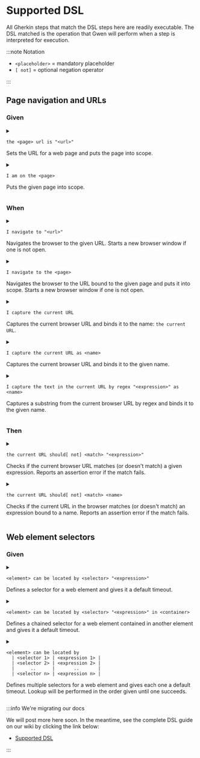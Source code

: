 
# Supported DSL

All Gherkin steps that match the DSL steps here are readily executable. The DSL matched is the operation that Gwen will perform when a step is interpreted for execution.

:::note Notation

- `<placeholder>` = mandatory placeholder
- `[ not]` = optional negation operator

:::

## Page navigation and URLs

### Given

<a name="the-page-url-is-url" />
<details style={{ backgroundColor: '#FFFFFF00' }}>
  <summary>

  ```gherkin
  the <page> url is "<url>"
  ```
  <p>Sets the URL for a web page and puts the page into scope.</p>
  </summary>
  <ul>
    <li><code>&lt;page&gt;</code> = the name of the page</li>
    <li><code>&lt;url&gt;</code> = the page URL (can be a <Link to="https://github.com/gwen-interpreter/gwen/wiki/Doc-Strings">DocString</Link>)</li>
  </ul>
  <p><b>Example usage</b></p>

  ```gherkin
  Scenario: ..
    Given the todo page url is "https://todomvc.com/examples/react"
     When I navigate to the todo page
  ```

  <p>
    <Link to="#the-page-url-is-url">Link</Link> &nbsp; &nbsp;
    Since v<Link to="https://github.com/gwen-interpreter/gwen-web/releases/tag/v2.41.0">2.41.0</Link>
  </p>
</details>

<a name="i-am-on-the-page" />
<details style={{ backgroundColor: '#FFFFFF00' }}>
  <summary>

  ```gherkin
  I am on the <page>
  ```

  <p>Puts the given page into scope.</p>
  </summary>
  <ul>
    <li><code>&lt;page&gt;</code> = the name of the page</li>
  </ul>
  <p><b>Example usage</b></p>

  ```gherkin
  Scenario: ..
    Given I am on the todo page
  ```
  
  <p>
    <Link to="#i-am-on-the-page">Link</Link> &nbsp; &nbsp;
    Since v<Link to="https://github.com/gwen-interpreter/gwen-web/releases/tag/v1.0.0">1.0.0</Link>
  </p>
</details>

### When

<a name="i-navigate-to-url" />
<details style={{ backgroundColor: '#FFFFFF00' }}>
  <summary>

  ```gherkin
  I navigate to "<url>"
  ```

  <p>Navigates the browser to the given URL. Starts a new browser window if one is not open.</p>
  </summary>
  <ul>
    <li><code>&lt;url&gt;</code> = the URL to navigate to (can be a <Link to="https://github.com/gwen-interpreter/gwen/wiki/Doc-Strings">DocString</Link>)</li>
  </ul>
  <p><b>Example usage</b></p>

  ```gherkin
  Scenario: ..
    When I navigate to "https://todomvc.com/examples/react"
  ```

  <p>
    <Link to="#i-navigate-to-url">Link</Link> &nbsp; &nbsp;
    Since v<Link to="https://github.com/gwen-interpreter/gwen-web/releases/tag/v1.0.0">1.0.0</Link>
  </p>
</details>

<a name="i-navigate-to-the-page" />
<details style={{ backgroundColor: '#FFFFFF00' }}>
  <summary>

  ```gherkin
  I navigate to the <page>
  ```

  <p>Navigates the browser to the URL bound to the given page and puts it into scope. Starts a new browser window if one is not open.</p>
  </summary>
  <ul>
    <li><code>&lt;page&gt;</code> = the name of the page to navigate to</li>
  </ul>
  <p><b>Example usage</b></p>

  ```gherkin
  Scenario: ..
    Given the todo page url is "https://todomvc.com/examples/react"
     When I navigate to the todo page
  ```

  <p>
    <Link to="#i-navigate-to-the-page">Link</Link> &nbsp; &nbsp;
    Since v<Link to="https://github.com/gwen-interpreter/gwen-web/releases/tag/v1.0.0">1.0.0</Link>
  </p>
</details>

<a name="i-capture-the-current-url" />
<details style={{ backgroundColor: '#FFFFFF00' }}>
  <summary>

  ```gherkin
  I capture the current URL
  ```
  
  <p>Captures the current browser URL and binds it to the name: <code>the current URL</code>.</p>
  </summary>
  <p><b>Example usage</b></p>

  ```gherkin
  Scenario: ..
    When I capture the current URL
     And I navigate to "${the current URL}?q=gwen"
  ```

  <p>
    <Link to="#i-capture-the-current-url">Link</Link> &nbsp; &nbsp;
    Since v<Link to="https://github.com/gwen-interpreter/gwen-web/releases/tag/v1.0.0">1.0.0</Link>
  </p>
</details>

<a name="i-capture-the-current-url-as-name" />
<details style={{ backgroundColor: '#FFFFFF00' }}>
  <summary>

  ```gherkin
  I capture the current URL as <name>
  ```
  
  <p>Captures the current browser URL and binds it to the given name.</p>
  </summary>
  <ul>
    <li><code>&lt;name&gt;</code> = the name to bind the captured URL to</li>
  </ul>
  <p><b>Example usage</b></p>

  ```gherkin
  Scenario: ..
    When I capture the current URL as the base URL
     And I navigate to "${the base URL}?q=gwen"
    Then the current URL should start with the base URL
  ```

  <p>
    <Link to="#i-capture-the-current-url-as-name">Link</Link> &nbsp; &nbsp;
    Since v<Link to="https://github.com/gwen-interpreter/gwen-web/releases/tag/v1.0.0">1.0.0</Link>
  </p>
</details>

<a name="i-capture-the-text-in-the-current-url-by-regex-as-name" />
<details style={{ backgroundColor: '#FFFFFF00' }}>
  <summary>

  ```gherkin
  I capture the text in the current URL by regex "<expression>" as <name>
  ```

  <p>Captures a substring from the current browser URL by regex and binds it to the given name.</p>
  </summary>
  <ul>
    <li><code>&lt;expression&gt;</code> = the regex expression</li>
    <li><code>&lt;name&gt;</code> = the name to bind the captured substring to</li>
  </ul>
  <p><b>Example usage</b></p>

  ```gherkin
  Scenario: ..
    When I capture the text in the current URL by regex "q=([^&]*)" as q
    Then q should be "gwen"
  ```

  <p>
    <Link to="#i-capture-the-text-in-the-current-url-by-regex-as-name">Link</Link> &nbsp; &nbsp;
    Since v<Link to="https://github.com/gwen-interpreter/gwen-web/releases/tag/v1.0.0">1.0.0</Link>
  </p>
</details>

### Then

<a name="the-current-url-should-match-expression" />
<details style={{ backgroundColor: '#FFFFFF00' }}>
  <summary>

  ```gherkin
  the current URL should[ not] <match> "<expression>"
  ```
  
  <p>Checks if the current browser URL matches (or doesn't match) a given expression. Reports an assertion error if the match fails.</p>
  </summary>
  <ul>
    <li><code>[ not]</code> = include the word <code>not</code> to negate the match, omit otherwise</li>
    <li><code>&lt;match&gt;</code> = the type of match to perform, one of:
      <ul>
        <li><b>be</b> : for exact match</li>
        <li><b>contain</b> : for partial match</li>
        <li><b>start with</b> : for partial leading match</li>
        <li><b>end with</b> : for partial trailing match</li>
        <li><b>match regex</b> : for regex match</li>
        <li><b>match xpath</b> : for XML match</li>
        <li><b>match template</b> : for <Link to="https://github.com/gwen-interpreter/gwen/wiki/Template-Matching">template match</Link>, since v<Link to="https://github.com/gwen-interpreter/gwen-web/releases/tag/v2.16.0">2.16.0</Link></li>
        <li><b>match template file</b> : for <Link to="https://github.com/gwen-interpreter/gwen/wiki/Template-Matching">template file match</Link>, since v<Link to="https://github.com/gwen-interpreter/gwen-web/releases/tag/v2.16.0">2.16.0</Link></li>
      </ul>
    </li>
    <li><code>&lt;expression&gt;</code> = the expression to match (can be a <Link to="https://github.com/gwen-interpreter/gwen/wiki/Doc-Strings">DocString</Link>)</li>
  </ul>
  <p><b>Example usage</b></p>

  ```gherkin
  Scenario: ..
    Then the current URL should contain "todomvc.com"
     And the current URL should not contain "other.com"
  ```
  
  <p>
    <Link to="#the-current-url-should-match-expression">Link</Link> &nbsp; &nbsp;
    Since v<Link to="https://github.com/gwen-interpreter/gwen-web/releases/tag/v1.0.0">1.0.0</Link>
  </p>
</details>

<a name="the-current-url-should-match-name" />
<details style={{ backgroundColor: '#FFFFFF00' }}>
  <summary>

  ```gherkin
  the current URL should[ not] <match> <name>
  ```
  
  <p>Checks if the current URL in the browser matches (or doesn't match) an expression bound to a name. Reports an assertion error if the match fails.</p>
  </summary>
  <ul>
    <li><code>[ not]</code> = include the word <code>not</code> to negate the match, omit otherwise</li>
    <li><code>&lt;match&gt;</code> = the type of match to perform, one of:
      <ul>
        <li><b>be</b> : for exact match</li>
        <li><b>contain</b> : for partial match</li>
        <li><b>start with</b> : for partial leading match</li>
        <li><b>end with</b> : for partial trailing match</li>
        <li><b>match regex</b> : for regex match</li>
        <li><b>match xpath</b> : for XML match</li>
        <li><b>match template</b> : for <Link to="https://github.com/gwen-interpreter/gwen/wiki/Template-Matching">template match</Link>, since v<Link to="https://github.com/gwen-interpreter/gwen-web/releases/tag/v2.16.0">2.16.0</Link></li>
        <li><b>match template file</b> : for <Link to="https://github.com/gwen-interpreter/gwen/wiki/Template-Matching">template file match</Link>, since v<Link to="https://github.com/gwen-interpreter/gwen-web/releases/tag/v2.16.0">2.16.0</Link></li>
      </ul>
    </li>
    <li><code>&lt;name&gt;</code> = the name of the binding containing the expression to match</li>
  </ul>
  <p><b>Example usage</b></p>

  ```gherkin
  Scenario: ..
    Given my domain is "todomvc.com"
      And other domain is "other.com"
     Then the current URL should contain my domain
      And the current URL should not contain other domain
  ```
  
  <p>
    <Link to="#the-current-url-should-match-name">Link</Link> &nbsp; &nbsp;
    Since v<Link to="https://github.com/gwen-interpreter/gwen-web/releases/tag/v1.0.0">1.0.0</Link>
  </p>
</details>

## Web element selectors

### Given

<a name="element-can-be-located-by-selector-expression" />
<details style={{ backgroundColor: '#FFFFFF00' }}>
  <summary>

  ```gherkin
  <element> can be located by <selector> "<expression>"
  ```

  <p>Defines a selector for a web element and gives it a <Link to="https://github.com/gwen-interpreter/gwen-web/wiki/Runtime-Settings#gwenweblocatorwaitseconds">default timeout</Link>.</p>
  </summary>
  <ul>
    <li><code>&lt;element&gt;</code> = the web element name</li>
    <li><code>&lt;selector&gt;</code> = the selector type, one of:
      <ul>
        <li><b>id</b> : for selecting by id attribute</li>
        <li><b>name</b> : for selecting by name attribute</li>
        <li><b>tag name</b> : for selecting by tag name</li>
        <li><b>tag</b> : shorthand for <b>tag name</b>, since v<Link to="https://github.com/gwen-interpreter/gwen-web/releases/tag/v2.46.0">2.46.0</Link></li>
        <li><b>css selector</b> : for selecting by css expression</li>
        <li><b>css</b> : shorthand for <b>css selector</b>, since v<Link to="https://github.com/gwen-interpreter/gwen-web/releases/tag/v2.46.0">2.46.0</Link></li>
        <li><b>class name</b> : for selecting by class attribute</li>
        <li><b>class</b> : shorthand for <b>class name</b>, since v<Link to="https://github.com/gwen-interpreter/gwen-web/releases/tag/v2.46.0">2.46.0</Link></li>
        <li><b>xpath</b> : for selecting by XPath</li>
        <li><b>link text</b> : for selecting by link text</li>
        <li><b>partial link text</b> : for selecting by partial link text</li>
        <li><b>javascript</b> : for selecting by JavaScript</li>
        <li><b>js</b> : shorthand for <b>javascript</b>, since v<Link to="https://github.com/gwen-interpreter/gwen-web/releases/tag/v2.46.0">2.46.0</Link></li>
      </ul>
    </li>
    <li><code>&lt;expression&gt;</code> = the selector expression</li>
  </ul>
  <p><b>Example usage</b></p>

  ```gherkin
  Scenario: ..
    Given the todo field can be located by class "new-todo"
     When I enter "Walk the dog" in the todo field
  ```

  <p>
    <Link to="#element-can-be-located-by-selector-expression">Link</Link> &nbsp; &nbsp;
    Since v<Link to="https://github.com/gwen-interpreter/gwen-web/releases/tag/v1.0.0">1.0.0</Link>
  </p>
</details>

<a name="element-can-be-located-by-selector-expression-in-container" />
<details style={{ backgroundColor: '#FFFFFF00' }}>
  <summary>

  ```gherkin
  <element> can be located by <selector> "<expression>" in <container>
  ```

  <p>Defines a <Link to="https://github.com/gwen-interpreter/gwen-web/wiki/Locator-Chaining">chained</Link> selector for a web element contained in another element and gives it a <Link to="https://github.com/gwen-interpreter/gwen-web/wiki/Runtime-Settings#gwenweblocatorwaitseconds">default timeout</Link>.</p>
  </summary>
  <ul>
    <li><code>&lt;element&gt;</code> = the web element name</li>
    <li><code>&lt;selector&gt;</code> = the selector type, one of:
      <ul>
        <li><b>id</b> : for selecting by id attribute</li>
        <li><b>name</b> : for selecting by name attribute</li>
        <li><b>tag name</b> : for selecting by tag name</li>
        <li><b>tag</b> : shorthand for <b>tag name</b>, since v<Link to="https://github.com/gwen-interpreter/gwen-web/releases/tag/v2.46.0">2.46.0</Link></li>
        <li><b>css selector</b> : for selecting by css expression</li>
        <li><b>css</b> : shorthand for <b>css selector</b>, since v<Link to="https://github.com/gwen-interpreter/gwen-web/releases/tag/v2.46.0">2.46.0</Link></li>
        <li><b>class name</b> : for selecting by class attribute</li>
        <li><b>class</b> : shorthand for <b>class name</b>, since v<Link to="https://github.com/gwen-interpreter/gwen-web/releases/tag/v2.46.0">2.46.0</Link></li>
        <li><b>xpath</b> : for selecting by XPath</li>
        <li><b>link text</b> : for selecting by link text</li>
        <li><b>partial link text</b> : for selecting by partial link text</li>
        <li><b>javascript</b> : for selecting by JavaScript</li>
        <li><b>js</b> : shorthand for <b>javascript</b>, since v<Link to="https://github.com/gwen-interpreter/gwen-web/releases/tag/v2.46.0">2.46.0</Link></li>
      </ul>
    </li>
    <li><code>&lt;expression&gt;</code> = the selector expression</li>
    <li><code>&lt;container&gt;</code> = the containing web element name</li>
  </ul>
    <p><b>Example usage</b></p>

  ```gherkin
  Scenario: ..
    Given my form can be located by name "formName"
      And my input field can be located by name "inputName" in my form
     When I type "Gwen" in my input field
  ```

  <p>
    <Link to="#element-can-be-located-by-selector-expression-in-container">Link</Link> &nbsp; &nbsp;
    Since v<Link to="https://github.com/gwen-interpreter/gwen-web/releases/tag/v1.1.0">1.1.0</Link>
  </p>
</details>

<a name="element-can-be-located-by-selector-expressions" />
<details style={{ backgroundColor: '#FFFFFF00' }}>
  <summary>

  ```gherkin
  <element> can be located by
    | <selector 1> | <expression 1> |
    | <selector 2> | <expression 2> |
    |      ..      |       ..       |
    | <selector n> | <expression n> |
  ```

  <p>
    Defines multiple selectors for a web element and gives each one a <Link to="https://github.com/gwen-interpreter/gwen-web/wiki/Runtime-Settings#gwenweblocatorwaitseconds">default timeout</Link>.
    Lookup will be performed in the order given until one succeeds.
  </p>
  </summary>
  <ul>
    <li><code>&lt;element&gt;</code> = the web element name</li>
    <li><code>&lt;selector n&gt;</code> = the nth selector type, one of:
      <ul>
        <li><b>id</b> : for selecting by id attribute</li>
        <li><b>name</b> : for selecting by name attribute</li>
        <li><b>tag name</b> : for selecting by tag name</li>
        <li><b>tag</b> : shorthand for <b>tag name</b>, since v<Link to="https://github.com/gwen-interpreter/gwen-web/releases/tag/v2.46.0">2.46.0</Link></li>
        <li><b>css selector</b> : for selecting by css expression</li>
        <li><b>css</b> : shorthand for <b>css selector</b>, since v<Link to="https://github.com/gwen-interpreter/gwen-web/releases/tag/v2.46.0">2.46.0</Link></li>
        <li><b>class name</b> : for selecting by class attribute</li>
        <li><b>class</b> : shorthand for <b>class name</b>, since v<Link to="https://github.com/gwen-interpreter/gwen-web/releases/tag/v2.46.0">2.46.0</Link></li>
        <li><b>xpath</b> : for selecting by XPath</li>
        <li><b>link text</b> : for selecting by link text</li>
        <li><b>partial link text</b> : for selecting by partial link text</li>
        <li><b>javascript</b> : for selecting by JavaScript</li>
        <li><b>js</b> : shorthand for <b>javascript</b>, since v<Link to="https://github.com/gwen-interpreter/gwen-web/releases/tag/v2.46.0">2.46.0</Link></li>
      </ul>
    </li>
    <li><code>&lt;expression n&gt;</code> = the nth selector expression</li>
  </ul>
  <p><b>Example usage</b></p>

  ```gherkin
  Scenario: ..
    Given the search field can be located by
          | id         | search        |
          | class name | .search-field |
          | name       | q             |
     When I type "Gwen" in the search field
  ```

  <p>
    <Link to="#element-can-be-located-by-selector-expressions">Link</Link> &nbsp; &nbsp;
    Since v<Link to="https://github.com/gwen-interpreter/gwen-web/releases/tag/v2.11.0">2.11.0</Link>
  </p>
</details>


:::info We're migrating our docs

We will post more here soon. In the meantime, see the complete DSL guide on our wiki by clicking the link below:

- [Supported DSL](https://github.com/gwen-interpreter/gwen-web/wiki/Supported-DSL)

:::
